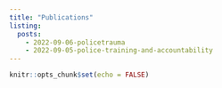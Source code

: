 ```yaml
---
title: "Publications"
listing: 
  posts:
    - 2022-09-06-policetrauma
    - 2022-09-05-police-training-and-accountability
---
```


```r
knitr::opts_chunk$set(echo = FALSE)
```

